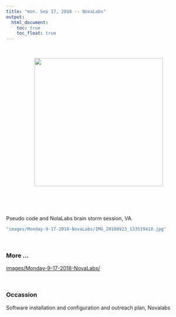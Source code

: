 ---
title: "mon. Sep 17, 2018 -- NovaLabs"
output:
  html_document:
    toc: true
    toc_float: true
---

<br>

<center><img src="images/Monday-9-17-2018-NovaLabs/IMG_20180923_133519410.jpg" width="350px"></center>  

<p>
<br>
<br>
<br>

Pseudo code and NolaLabs brain storm session, VA.

```{r eval=FALSE, echo=FALSE}
"images/Monday-9-17-2018-NovaLabs/IMG_20180923_133519410.jpg"
```

<br> 

### More ...

[images/Monday-9-17-2018-NovaLabs/](images/Monday-9-17-2018-NovaLabs/)


<br>

### Occassion
Software installation and configuration and outreach plan, Novalabs
